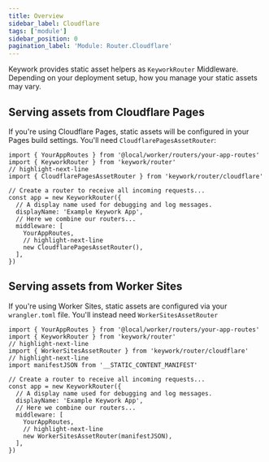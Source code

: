 ```yaml
---
title: Overview
sidebar_label: Cloudflare
tags: ['module']
sidebar_position: 0
pagination_label: 'Module: Router.Cloudflare'
---
```


Keywork provides static asset helpers as `KeyworkRouter` Middleware.
Depending on your deployment setup, how you manage your static assets
may vary.

## Serving assets from Cloudflare Pages

If you're using Cloudflare Pages, static assets will be configured in your
Pages build settings. You'll need `CloudflarePagesAssetRouter`:

```tsx title=worker/worker.tsx showLineNumbers
import { YourAppRoutes } from '@local/worker/routers/your-app-routes'
import { KeyworkRouter } from 'keywork/router'
// highlight-next-line
import { CloudflarePagesAssetRouter } from 'keywork/router/cloudflare'

// Create a router to receive all incoming requests...
const app = new KeyworkRouter({
  // A display name used for debugging and log messages.
  displayName: 'Example Keywork App',
  // Here we combine our routers...
  middleware: [
    YourAppRoutes,
    // highlight-next-line
    new CloudflarePagesAssetRouter(),
  ],
})
```

## Serving assets from Worker Sites

If you're using Worker Sites, static assets are configured via your `wrangler.toml` file.
You'll instead need `WorkerSitesAssetRouter`

```tsx title=worker/worker.tsx showLineNumbers
import { YourAppRoutes } from '@local/worker/routers/your-app-routes'
import { KeyworkRouter } from 'keywork/router'
// highlight-next-line
import { WorkerSitesAssetRouter } from 'keywork/router/cloudflare'
// highlight-next-line
import manifestJSON from '__STATIC_CONTENT_MANIFEST'

// Create a router to receive all incoming requests...
const app = new KeyworkRouter({
  // A display name used for debugging and log messages.
  displayName: 'Example Keywork App',
  // Here we combine our routers...
  middleware: [
    YourAppRoutes,
    // highlight-next-line
    new WorkerSitesAssetRouter(manifestJSON),
  ],
})
```

